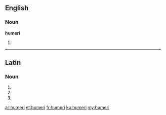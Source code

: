 ==English==

===Noun===
'''humeri'''

# {{context|anatomy|lang=en}} {{plural of|humerus}}

----

==Latin==

===Noun===
{{la-noun-form|humerī}}

# {{inflection of|humerus|humerus|nom|p|lang=la}}
# {{inflection of|humerus|humerus|gen|s|lang=la}}
# {{inflection of|humerus|humerus|voc|p|lang=la}}

[[ar:humeri]]
[[et:humeri]]
[[fr:humeri]]
[[ku:humeri]]
[[my:humeri]]